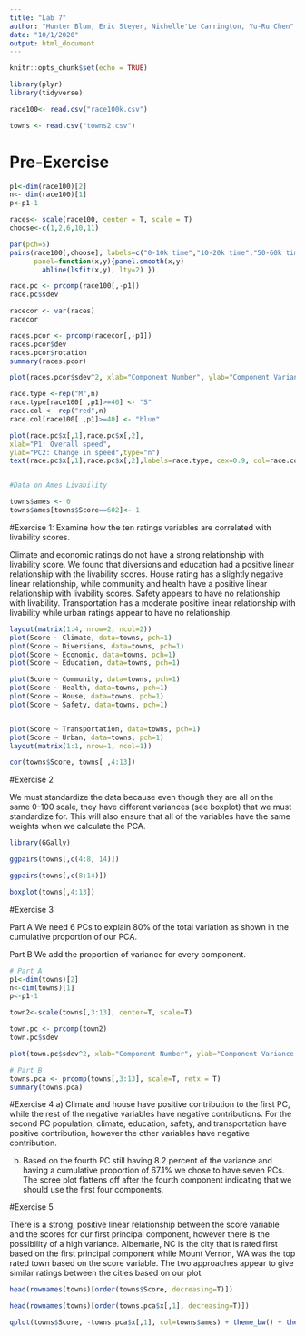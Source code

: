```yaml
---
title: "Lab 7"
author: "Hunter Blum, Eric Steyer, Nichelle'Le Carrington, Yu-Ru Chen"
date: "10/1/2020"
output: html_document
---
```


```r
knitr::opts_chunk$set(echo = TRUE)
```

```r
library(plyr)
library(tidyverse)

race100<- read.csv("race100k.csv")

towns <- read.csv("towns2.csv")
```


# Pre-Exercise
```r
p1<-dim(race100)[2]
n<- dim(race100)[1]
p<-p1-1

races<- scale(race100, center = T, scale = T)
choose<-c(1,2,6,10,11)

par(pch=5)
pairs(race100[,choose], labels=c("0-10k time","10-20k time","50-60k time", "90-100k time","age"), 
      panel=function(x,y){panel.smooth(x,y)
        abline(lsfit(x,y), lty=2) })

race.pc <- prcomp(race100[,-p1])
race.pc$sdev

racecor <- var(races)
racecor

races.pcor <- prcomp(racecor[,-p1])
races.pcor$dev
races.pcor$rotation
summary(races.pcor)

plot(races.pcor$sdev^2, xlab="Component Number", ylab="Component Variance (eigenvalue)", main="Scree Diagram", type="l")

race.type <-rep("M",n)   
race.type[race100[ ,p1]>=40] <- "S"   
race.col <- rep("red",n)   
race.col[race100[ ,p1]>=40] <- "blue"

plot(race.pc$x[,1],race.pc$x[,2],          
xlab="P1: Overall speed",          
ylab="PC2: Change in speed",type="n")
text(race.pc$x[,1],race.pc$x[,2],labels=race.type, cex=0.9, col=race.col)


#Data on Ames Livability

towns$ames <- 0 
towns$ames[towns$Score==602]<- 1
```



#Exercise 1: Examine how the ten ratings variables are correlated with livability scores. 

Climate and economic ratings do not have a strong relationship with livability score. We found that diversions and education had a positive linear relationship with the livability scores. House rating has a slightly negative linear relationship, while community and health have a positive linear relationship with livability scores. Safety appears to have no relationship with livability. Transportation has a moderate positive linear relationship with livability while urban ratings appear to have no relationship. 
```r
layout(matrix(1:4, nrow=2, ncol=2))
plot(Score ~ Climate, data=towns, pch=1)
plot(Score ~ Diversions, data=towns, pch=1)
plot(Score ~ Economic, data=towns, pch=1)
plot(Score ~ Education, data=towns, pch=1)

plot(Score ~ Community, data=towns, pch=1)
plot(Score ~ Health, data=towns, pch=1)
plot(Score ~ House, data=towns, pch=1)
plot(Score ~ Safety, data=towns, pch=1)


plot(Score ~ Transportation, data=towns, pch=1)
plot(Score ~ Urban, data=towns, pch=1)
layout(matrix(1:1, nrow=1, ncol=1))

cor(towns$Score, towns[ ,4:13])
```


#Exercise 2

We must standardize the data because even though they are all on the same 0-100 scale, they have different variances (see boxplot) that we must standardize for. This will also ensure that all of the variables have the same weights when we calculate the PCA. 
```r
library(GGally)

ggpairs(towns[,c(4:8, 14)])

ggpairs(towns[,c(8:14)])

boxplot(towns[,4:13])
```


#Exercise 3

 Part A
  We need 6 PCs to explain 80% of the total variation as shown in the        cumulative proportion of our PCA.
  
  Part B
  We add the proportion of variance for every component. 

```r
# Part A
p1<-dim(towns)[2]   
n<-dim(towns)[1]  
p<-p1-1

town2<-scale(towns[,3:13], center=T, scale=T)

town.pc <- prcomp(town2)   
town.pc$sdev

plot(town.pc$sdev^2, xlab="Component Number", ylab="Component Variance (eigenvalue)",main="Scree Diagram", type="l")

# Part B
towns.pca <- prcomp(towns[,3:13], scale=T, retx = T)
summary(towns.pca)


```

#Exercise 4
a) Climate and house have positive contribution to the first PC, while the rest of the negative variables have negative contributions. For the second PC population, climate, education, safety, and transportation have positive contribution, however the other variables have negative contribution. 

b) Based on the fourth PC still having 8.2 percent of the variance and having a cumulative proportion of 67.1% we chose to have seven PCs. The scree plot flattens off after the fourth component indicating that we should use the first four components. 

#Exercise 5

There is a strong, positive linear relationship between the score variable and the scores for our first principal component, however there is the possibility of a high variance. Albemarle, NC is the city that is rated first based on the first principal component while Mount Vernon, WA was the top rated town based on the score variable. The two approaches appear to give similar ratings between the cities based on our plot. 

```r
head(rownames(towns)[order(towns$Score, decreasing=T)])

head(rownames(towns)[order(towns.pca$x[,1], decreasing=T)])

qplot(towns$Score, -towns.pca$x[,1], col=towns$ames) + theme_bw() + theme(aspect.ratio=1)

```
